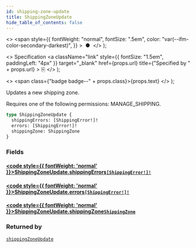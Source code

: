 ```yaml
---
id: shipping-zone-update
title: ShippingZoneUpdate
hide_table_of_contents: false
---
```


  <>
    <span
      style={{
        fontWeight: "normal",
        fontSize: ".5em",
        color: "var(--ifm-color-secondary-darkest)",
      }}
    >
      &nbsp;●&nbsp;
    </span>
  </>
);

  <>
    Specification
    <a
      className="link"
      style={{ fontSize: "1.5em", paddingLeft: "4px" }}
      target="\_blank"
      href={props.url}
      title={"Specified by " + props.url}
    >
      ⎘
    </a>
  </>
);

  <>
    <span class={"badge badge--" + props.class}>{props.text}</span>
  </>
);

Updates a new shipping zone.

Requires one of the following permissions: MANAGE_SHIPPING.

```graphql
type ShippingZoneUpdate {
  shippingErrors: [ShippingError!]!
  errors: [ShippingError!]!
  shippingZone: ShippingZone
}
```

### Fields

#### [<code style={{ fontWeight: 'normal' }}>ShippingZoneUpdate.<b>shippingErrors</b></code>](#)<Bullet />[`[ShippingError!]!`](../../../developer/api-reference/objects/shipping-error) <Badge class="secondary" text="non-null"/> <Badge class="secondary" text="object"/>

>

#### [<code style={{ fontWeight: 'normal' }}>ShippingZoneUpdate.<b>errors</b></code>](#)<Bullet />[`[ShippingError!]!`](../../../developer/api-reference/objects/shipping-error) <Badge class="secondary" text="non-null"/> <Badge class="secondary" text="object"/>

>

#### [<code style={{ fontWeight: 'normal' }}>ShippingZoneUpdate.<b>shippingZone</b></code>](#)<Bullet />[`ShippingZone`](../../../developer/api-reference/objects/shipping-zone) <Badge class="secondary" text="object"/>

>

### Returned by

[`shippingZoneUpdate`](../../../developer/api-reference/mutations/shipping-zone-update) <Badge class="secondary" text="mutation"/>
